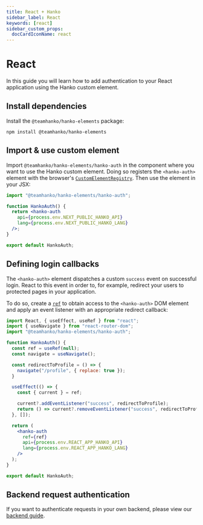 ```yaml
---
title: React + Hanko
sidebar_label: React
keywords: [react]
sidebar_custom_props:
  docCardIconName: react
---
```


# React

In this guide you will learn how to add authentication to your React application using the Hanko custom element.

## Install dependencies
Install the `@teamhanko/hanko-elements` package:

```shell npm2yarn
npm install @teamhanko/hanko-elements
```

## Import & use custom element

Import `@teamhanko/hanko-elements/hanko-auth` in the component where you want to use the Hanko custom element.
Doing so registers the `<hanko-auth>` element with the browser's
[`CustomElementRegistry`](https://developer.mozilla.org/de/docs/Web/API/CustomElementRegistry). Then use the element
in your JSX:

```jsx {1,4-7} title="HankoAuth.jsx" showLineNumbers
import "@teamhanko/hanko-elements/hanko-auth";

function HankoAuth() {
  return <hanko-auth
    api={process.env.NEXT_PUBLIC_HANKO_API}
    lang={process.env.NEXT_PUBLIC_HANKO_LANG}
  />;
}

export default HankoAuth;
```

## Defining login callbacks

The `<hanko-auth>` element dispatches a custom `success` event on successful login. React to this
event in order to, for example, redirect your users to protected pages in your application.

To do so, create a [`ref`](https://reactjs.org/docs/hooks-reference.html#useref) to obtain access to the `<hanko-auth>`
DOM element and apply an event listener with an appropriate redirect callback:

```jsx {1-2,6-18,22} title="HankoAuth.jsx" showLineNumbers
import React, { useEffect, useRef } from "react";
import { useNavigate } from "react-router-dom";
import "@teamhanko/hanko-elements/hanko-auth";

function HankoAuth() {
  const ref = useRef(null);
  const navigate = useNavigate();

  const redirectToProfile = () => {
    navigate("/profile", { replace: true });
  }

  useEffect(() => {
    const { current } = ref;

    current?.addEventListener("success", redirectToProfile);
    return () => current?.removeEventListener("success", redirectToProfile);
  }, []);

  return (
    <hanko-auth
      ref={ref}
      api={process.env.REACT_APP_HANKO_API}
      lang={process.env.REACT_APP_HANKO_LANG}
    />
  );
}

export default HankoAuth;
```

## Backend request authentication

If you want to authenticate requests in your own backend, please view our [backend guide](/guides/backend).
